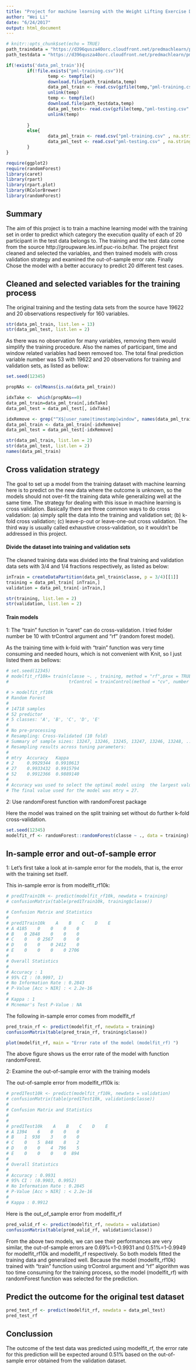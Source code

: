```yaml
---
title: "Project for machine learning with the Weight Lifting Exercise Dataset"
author: "Wei Li"
date: "6/24/2017"
output: html_document
---
```


```r

# knitr::opts_chunk$set(echo = TRUE)
path_traindata = "https://d396qusza40orc.cloudfront.net/predmachlearn/pml-training.csv"
path_testdata = "https://d396qusza40orc.cloudfront.net/predmachlearn/pml-testing.csv"

if(!exists('data_pml_train')){
        if(!file.exists("pml-training.csv")){
                temp <- tempfile()
                download.file(path_traindata,temp)
                data_pml_train <- read.csv(gzfile(temp,"pml-training.csv" ), na.strings=c("NA","#DIV/0!",""))
                unlink(temp)
                temp <- tempfile()
                download.file(path_testdata,temp)
                data_pml_test<- read.csv(gzfile(temp,"pml-testing.csv" ), na.strings=c("NA","#DIV/0!",""))
                unlink(temp)
                
        }
        else{
                data_pml_train <- read.csv("pml-training.csv" , na.strings=c("NA","#DIV/0!",""))
                data_pml_test <- read.csv("pml-testing.csv" , na.strings=c("NA","#DIV/0!",""))
        }
}

```

```r
require(ggplot2)
require(randomForest)
library(caret)
library(rpart)
library(rpart.plot)
library(RColorBrewer)
library(randomForest)
```
## Summary

The aim of this project is to train a machine learning model with the training set in order to predict which category the execution quality of each of 20 participant in the test data belongs to. The training and the test data come from the source http://groupware.les.inf.puc-rio.br/har. The project first cleaned and selected the variables, and then trained models with cross validation strategy and examined the out-of-sample error rate. Finally Chose the model with a better accuracy to predict 20 different test cases.


## Cleaned and selected variables for the training process

The original training and the testing  data sets from the source have 19622 and 20 observations respectively for 160 variables. 

```r

str(data_pml_train, list.len = 13)
str(data_pml_test, list.len = 2)
```

As there was no observation for many variables, removing them would simplify the training procedure.
Also the names of participant, time and window related variables had been removed too. The total final prediction variable number was 53 with 19622 and 20 observations for training and validation sets, as listed as bellow:

```r
set.seed(12345) 

propNAs <- colMeans(is.na(data_pml_train))

idxTake <-  which(propNAs==0)
data_pml_train=data_pml_train[,idxTake]
data_pml_test = data_pml_test[, idxTake]

idxRemove <- grep("^X$|user_name|timestamp|window", names(data_pml_train)) 
data_pml_train <- data_pml_train[-idxRemove]
data_pml_test = data_pml_test[-idxRemove]

str(data_pml_train, list.len = 2)
str(data_pml_test, list.len = 2)
names(data_pml_train)
```

## Cross validation strategy

The goal to set up a model from the training dataset with machine learning here is to predict on the new data where the outcome is unknown, so the models should not over-fit the training data while generalizing well at the same time. The strategy for dealing with this issue in machine learning is cross validation. Basically there are three common ways to do cross validation: (a) simply split the data into the training and validation set; (b) k-fold cross validation; (c) leave-p-out or leave-one-out cross validation. The third way is usually called exhaustive cross-validation, so it wouldn't be addressed in this project.

#### Divide the dataset into training and validation sets

The cleaned training data was divided into the final training and validation data sets with 3/4 and 1/4 fractions respectively, as listed as below:

```r

inTrain = createDataPartition(data_pml_train$classe, p = 3/4)[[1]]
training = data_pml_train[ inTrain,]
validation = data_pml_train[-inTrain,]

str(training, list.len = 2)
str(validation, list.len = 2)

```

#### Train models

1: The "train" function in "caret" can do cross-validation. I tried folder number be 10 with trControl argument and "rf" (random forest model).

As the training time with k-fold with "train" function was very time consuming and needed hours, which is not convenient with Knit, so I just listed them as bellows:

```r

# set.seed(12345)
# modelfit_rf10k= train(classe ~. , training, method = "rf",prox = TRUE,
#                       trControl = trainControl(method = "cv", number =10, verboseIter = TRUE))

# > modelfit_rf10k
# Random Forest 
# 
# 14718 samples
# 52 predictor
# 5 classes: 'A', 'B', 'C', 'D', 'E' 
# 
# No pre-processing
# Resampling: Cross-Validated (10 fold) 
# Summary of sample sizes: 13247, 13246, 13245, 13247, 13246, 13248, ... 
# Resampling results across tuning parameters:
#         
# mtry  Accuracy   Kappa    
# 2     0.9929344  0.9910613
# 27    0.9933432  0.9915794
# 52    0.9912366  0.9889140
# 
# Accuracy was used to select the optimal model using  the largest value.
# The final value used for the model was mtry = 27.

```

2: Use randomForest function with randomForest package

Here the model was trained on the split training set without do further k-fold cross-validation.

```r
set.seed(12345)
modelfit_rf <- randomForest::randomForest(classe ~ ., data = training)

```


## In-sample error and out-of-sample error

1: Let's first take a look at in-sample error for the models, that is, the error with the training set itself. 

This in-sample error is from modelfit_rf10k:

```r
# pred1Train10k <- predict(modelfit_rf10k, newdata = training)
# confusionMatrix(table(pred1Train10k, training$classe))

# Confusion Matrix and Statistics
# 
# pred1Train10k    A    B    C    D    E
# A 4185    0    0    0    0
# B    0 2848    0    0    0
# C    0    0 2567    0    0
# D    0    0    0 2412    0
# E    0    0    0    0 2706
# 
# Overall Statistics
# 
# Accuracy : 1          
# 95% CI : (0.9997, 1)
# No Information Rate : 0.2843     
# P-Value [Acc > NIR] : < 2.2e-16  
# 
# Kappa : 1          
# Mcnemar's Test P-Value : NA       


```

The following in-sample error comes from modelfit_rf

```r

pred_train_rf <- predict(modelfit_rf, newdata = training)
confusionMatrix(table(pred_train_rf, training$classe))

plot(modelfit_rf, main = "Error rate of the model (modelfit_rf) ")

```

The above figure shows us the error rate of the model with function randomForest.


2: Examine the out-of-sample error with the training models

The out-of-sample error from modelfit_rf10k is:

```r

# pred1Test10k <- predict(modelfit_rf10k, newdata = validation)
# confusionMatrix(table(pred1Test10k, validation$classe))
#
# Confusion Matrix and Statistics
# 
# 
# pred1Test10k    A    B    C    D    E
# A 1394    6    0    0    0
# B    1  938    3    0    0
# C    0    5  848    8    2
# D    0    0    4  796    5
# E    0    0    0    0  894
# 
# Overall Statistics
# 
# Accuracy : 0.9931          
# 95% CI : (0.9903, 0.9952)
# No Information Rate : 0.2845          
# P-Value [Acc > NIR] : < 2.2e-16       
# 
# Kappa : 0.9912          


```

Here is the out_of_sample error from modelfit_rf

```r
pred_valid_rf <- predict(modelfit_rf, newdata = validation)
confusionMatrix(table(pred_valid_rf, validation$classe))
```

From the above two models, we can see their performances are very similar, the out-of-sample errors are 0.69%=1-0.9931 and 0.51%=1-0.9949 for modelfit_rf10k and modelfit_rf respectively. So both models fitted the training data and generalized well. Because the model (modelfit_rf10k) trained with "train" function using trControl argument and "rf" algorithm was too time consuming for the training process, so the model (modelfit_rf) with randomForest function was selected for the prediction.

## Predict the outcome for the original test dataset
```r
pred_test_rf <- predict(modelfit_rf, newdata = data_pml_test)
pred_test_rf
```

## Conclussion

The outcome of the test data was predicted using modelfit_rf, the error rate for this prediction will be expected around 0.51% based on the out-of-sample error obtained from the validation dataset. 